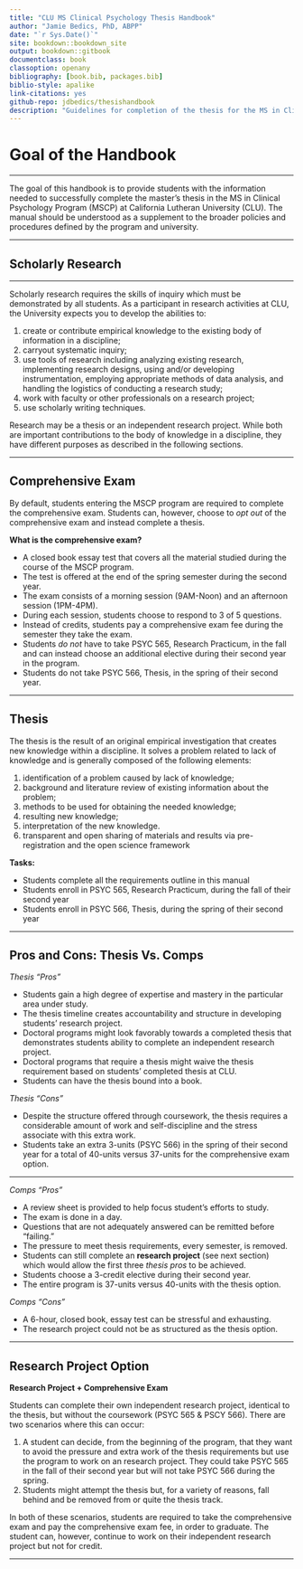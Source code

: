 ```yaml
--- 
title: "CLU MS Clinical Psychology Thesis Handbook"
author: "Jamie Bedics, PhD, ABPP"
date: "`r Sys.Date()`"
site: bookdown::bookdown_site
output: bookdown::gitbook
documentclass: book
classoption: openany
bibliography: [book.bib, packages.bib]
biblio-style: apalike
link-citations: yes
github-repo: jdbedics/thesishandbook
description: "Guidelines for completion of the thesis for the MS in Clinical Psychology Program at CLU."
---
```


# Goal of the Handbook

___

The goal of this handbook is to provide students with the information needed to successfully complete the master's thesis in the MS in Clinical Psychology Program (MSCP) at California Lutheran University (CLU).  The manual should be understood as a supplement to the broader policies and procedures defined by the program and university. 

___

## Scholarly Research

___

Scholarly research requires the skills of inquiry which must be demonstrated by all students. As a participant in research activities at CLU, the University expects you to develop the abilities to:

  1. create or contribute empirical knowledge to the existing body of information in a discipline;
  2. carryout systematic inquiry;
  3. use tools of research including analyzing existing research, implementing research designs, using and/or developing instrumentation, employing appropriate methods of data analysis, and handling the logistics of conducting a research study;
  4. work with faculty or other professionals on a research project;
  5. use scholarly writing techniques.

Research may be a thesis or an independent research project. While both are important contributions to the body of knowledge in a discipline, they have different purposes as described in the following sections.

___

## Comprehensive Exam


By default, students entering the MSCP program are required to complete the comprehensive exam.  Students can, however, choose to _opt out_ of the comprehensive exam and instead complete a thesis.

**What is the comprehensive exam?**

  * A closed book essay test that covers all the material studied during the course 
      of the MSCP program.  
  * The test is offered at the end of the spring semester during the second year. 
  * The exam consists of a morning session (9AM-Noon) and an afternoon session (1PM-4PM).
  * During each session, students choose to respond to 3 of 5 questions.
  * Instead of credits, students pay a comprehensive exam fee during the semester they 
      take the exam.
  * Students *do not* have to take PSYC 565, Research Practicum, in the fall and can instead choose an 
      additional elective during their second year in the program.
  * Students do not take PSYC 566, Thesis, in the spring of their second year. 

___

## Thesis

The thesis is the result of an original empirical investigation that creates new knowledge within a discipline. It solves a problem related to lack of knowledge and is generally composed of the following elements:

  1. identification of a problem caused by lack of knowledge;
  2. background and literature review of existing information about the problem; 
  3. methods to be used for obtaining the needed knowledge;
  4. resulting new knowledge;
  5. interpretation of the new knowledge.
  6. transparent and open sharing of materials and results via pre-registration and the open science framework 

**Tasks:**

  * Students complete all the requirements outline in this manual
  * Students enroll in PSYC 565, Research Practicum, during the fall of their second year
  * Students enroll in PSYC 566, Thesis, during the spring of their second year

___

## Pros and Cons: Thesis Vs. Comps

*Thesis "Pros"*
  
  * Students gain a high degree of expertise and mastery in the particular area under study.
  * The thesis timeline creates accountability and structure in developing students' research project.
  * Doctoral programs might look favorably towards a completed thesis that demonstrates students ability to complete an independent research project.
  * Doctoral programs that require a thesis might waive the thesis requirement based on students' completed thesis at CLU.
  * Students can have the thesis bound into a book.

*Thesis "Cons"*
  
  * Despite the structure offered through coursework, the thesis requires a considerable amount of work and self-discipline and the stress associate with this extra work.
  * Students take an extra 3-units (PSYC 566) in the spring of their second year for a total of 40-units versus 37-units for the comprehensive exam option. 

___

  
*Comps "Pros"*
  
  * A review sheet is provided to help focus student's efforts to study.
  * The exam is done in a day.
  * Questions that are not adequately answered can be remitted before "failing."
  * The pressure to meet thesis requirements, every semester, is removed.
  * Students can still complete an **research project** (see next section) which would allow the first three *thesis pros* to be achieved.
  * Students choose a 3-credit elective during their second year.
  * The entire program is 37-units versus 40-units with the thesis option.
  
*Comps "Cons"*
 
  * A 6-hour, closed book, essay test can be stressful and exhausting.
  * The research project could not be as structured as the thesis option.
  
___

## Research Project Option

**Research Project + Comprehensive Exam** 

Students can complete their own independent research project, identical to the thesis, but without the coursework (PSYC 565 & PSCY 566).  There are two scenarios where this can occur:

  1. A student can decide, from the beginning of the program, that they want to avoid the pressure and extra work of the thesis requirements but use the program to work on an research project.  They could take PSYC 565 in the fall of their second year but will not take PSYC 566 during the spring.
  2. Students might attempt the thesis but, for a variety of reasons, fall behind and be removed from or quite the thesis track.
    
In both of these scenarios, students are required to take the comprehensive exam and pay the comprehensive exam fee, in order to graduate.  The student can, however, continue to work on their independent research project but not for credit.

___

